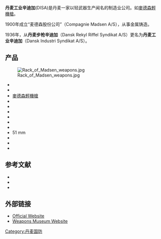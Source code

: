 {{Infobox company
|  name   = DISA
|  logo   = DISA logo.svg
|  type   = [[股份公司|股份公司]] 
|  traded_as      = 
|  predecessor    = Compagnie Madsen A/S
|  foundation     = 1900
|  location_city  = [[措斯楚普|措斯楚普]]
|  location_country = [[丹麦|丹麦]]
| area_served     = 世界
|  key_people     = 
|  industry       = [[綜合企業|綜合企業]] 
|  products       = 金属铸造
|  revenue        = 
|  operating_income = 
|  net_income     = 
|  assets         = 
|  equity         = 
|  num_employees  =  
|  homepage       = {{URL|http://www.disagroup.com/us/sites/disa/content/disa_home.aspx|Official Website}}  
}}
'''丹麦工业辛迪加'''(DISA)是丹麦一家以轻武器生产闻名的制造业公司。如[[麥德森輕機槍|麥德森輕機槍]]。

1900年成立“麦德森股份公司”（Compagnie Madsen A/S），从事金属铸造。

1936年，从'''丹麦步枪辛迪加'''（Dansk Rekyl Riffel Syndikat A/S）更名为'''丹麦工业辛迪加'''（Dansk Industri Syndikat A/S）。

==产品==
[[File:Rack_of_Madsen_weapons.jpg|thumb]]
* {{tsl|en|Madsen M1888 Self Loading rifle}}{{sfn|Popenker}}{{sfn|McCollum}}
* {{tsl|en|Madsen M1896 Flaadens Rekylgevær}}{{sfn|Popenker}}{{sfn|McCollum}}
* [[麥德森輕機槍|麥德森輕機槍]]{{sfn|Jessen|1947}}
* {{tsl|en|Schouboe Automatic Pistol}}
* {{tsl|en|Lettet-Forsøgs submachine gun}}
* {{tsl|en|Madsen-Saetter machine gun}}
* {{tsl|en|Madsen M45}}{{sfn|Jessen|1947}}
* {{tsl|en|Madsen-Ljungmann Self Loading rifle M. 1945}}{{sfn|Jessen|1947}}
* {{tsl|en|Madsen M47}}
* 51 mm {{tsl|en|Madsen Grenade launcher M 1947}}{{sfn|Jessen|1947}}
* {{tsl|en|Madsen M50}}{{sfn|Jessen|1947}}
* {{tsl|en|Madsen LAR}}
* {{tsl|en|Madsen 20 mm anti-aircraft cannon|Madsen 20 mm AA gun}}{{sfn|Jessen|1947}}

==参考文献==
{{reflist}}
* {{cite journal |last1=Jessen |first1=Halvor |title=Den moderne Slagmarks automatiske Præcisions og Enhedsvaaben |journal=Krigsvidenskab |date=23 June 1947 |url=https://krigsvidenskab.dk/emne/den-moderne-slagmarks-automatiske-praecisions-og-enhedsvaaben |accessdate=21 September 2020 |language=da}}
* {{cite web |last1=McCollum |first1=Ian |title=Madsen-Rasmussen 1888/1896 |url=https://www.forgottenweapons.com/early-semiauto-rifles/madsen-rasmussen-18881896/ |website=forgottenweapons.com |accessdate=21 September 2020 |archive-date=2020-10-07 |archive-url=https://web.archive.org/web/20201007210250/https://www.forgottenweapons.com/early-semiauto-rifles/madsen-rasmussen-18881896/ |dead-url=no }}
* {{cite web |last1=Popenker |first1=Maxim |title=Madsen M1896 |url=https://modernfirearms.net/en/military-rifles/self-loading-rifles/denmark-self-loading-rifles/madsen-m1896-eng/ |website=modernfirearms.net |accessdate=21 September 2020 |archive-date=2020-10-22 |archive-url=https://web.archive.org/web/20201022211239/https://modernfirearms.net/en/military-rifles/self-loading-rifles/denmark-self-loading-rifles/madsen-m1896-eng/ |dead-url=no }}

==外部链接==
*[http://www.disagroup.com/us/sites/disa/content/disa_home.aspx Official Website]{{Wayback|url=http://www.disagroup.com/us/sites/disa/content/disa_home.aspx |date=20161224051428 }}
*[https://web.archive.org/web/20120216081724/http://www.thm-online.dk/genstande/54-b1186-1159/ Weapons Museum Website]

[[Category:丹麦国防|Category:丹麦国防]]